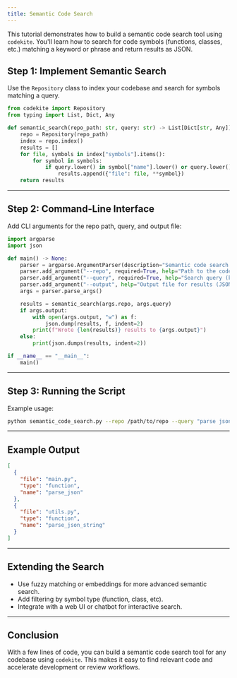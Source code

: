 ```yaml
---
title: Semantic Code Search
---
```


This tutorial demonstrates how to build a semantic code search tool using `codekite`. You'll learn how to search for code symbols (functions, classes, etc.) matching a keyword or phrase and return results as JSON.

## Step 1: Implement Semantic Search

Use the `Repository` class to index your codebase and search for symbols matching a query.

```python
from codekite import Repository
from typing import List, Dict, Any

def semantic_search(repo_path: str, query: str) -> List[Dict[str, Any]]:
    repo = Repository(repo_path)
    index = repo.index()
    results = []
    for file, symbols in index["symbols"].items():
        for symbol in symbols:
            if query.lower() in symbol["name"].lower() or query.lower() in str(symbol).lower():
                results.append({"file": file, **symbol})
    return results
```

---

## Step 2: Command-Line Interface

Add CLI arguments for the repo path, query, and output file:

```python
import argparse
import json

def main() -> None:
    parser = argparse.ArgumentParser(description="Semantic code search using codekite.")
    parser.add_argument("--repo", required=True, help="Path to the code repository")
    parser.add_argument("--query", required=True, help="Search query (keyword or phrase)")
    parser.add_argument("--output", help="Output file for results (JSON)")
    args = parser.parse_args()

    results = semantic_search(args.repo, args.query)
    if args.output:
        with open(args.output, "w") as f:
            json.dump(results, f, indent=2)
        print(f"Wrote {len(results)} results to {args.output}")
    else:
        print(json.dumps(results, indent=2))

if __name__ == "__main__":
    main()
```

---

## Step 3: Running the Script

Example usage:

```sh
python semantic_code_search.py --repo /path/to/repo --query "parse json" --output results.json
```

---

## Example Output

```json
[
  {
    "file": "main.py",
    "type": "function",
    "name": "parse_json"
  },
  {
    "file": "utils.py",
    "type": "function",
    "name": "parse_json_string"
  }
]
```

---

## Extending the Search

- Use fuzzy matching or embeddings for more advanced semantic search.
- Add filtering by symbol type (function, class, etc).
- Integrate with a web UI or chatbot for interactive search.

---

## Conclusion

With a few lines of code, you can build a semantic code search tool for any codebase using `codekite`. This makes it easy to find relevant code and accelerate development or review workflows.
